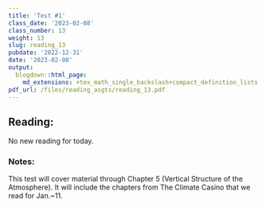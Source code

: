 ```yaml
---
title: 'Test #1'
class_date: '2023-02-08'
class_number: 13
weight: 13
slug: reading_13
pubdate: '2022-12-31'
date: '2023-02-08'
output:
  blogdown::html_page:
    md_extensions: +tex_math_single_backslash+compact_definition_lists
pdf_url: /files/reading_asgts/reading_13.pdf
---
```

## Reading:

No new reading for today.

### Notes:

This test will cover material through Chapter 5 (Vertical Structure of the 
Atmosphere). It will include the chapters from The Climate Casino that we read for 
Jan.~11.
